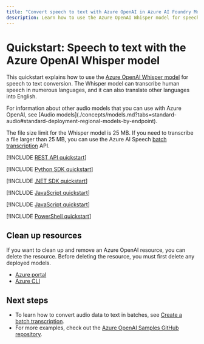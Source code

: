 ```yaml
---
title: "Convert speech to text with Azure OpenAI in Azure AI Foundry Models"
description: Learn how to use the Azure OpenAI Whisper model for speech to text conversion.
---
```


# Quickstart: Speech to text with the Azure OpenAI Whisper model

This quickstart explains how to use the [Azure OpenAI Whisper model](../../ai-services/speech-service/whisper-overview) for speech to text conversion. The Whisper model can transcribe human speech in numerous languages, and it can also translate other languages into English.

<Note>
For information about other audio models that you can use with Azure OpenAI, see [Audio models](./concepts/models.md?tabs=standard-audio#standard-deployment-regional-models-by-endpoint).
</Note>

The file size limit for the Whisper model is 25 MB. If you need to transcribe a file larger than 25 MB, you can use the Azure AI Speech [batch transcription](../../ai-services/speech-service/batch-transcription-create.md#use-a-whisper-model) API.

<Tab title="REST API">

[!INCLUDE [REST API quickstart](includes/whisper-rest)]

</Tab>

<Tab title="Python">

[!INCLUDE [Python SDK quickstart](includes/whisper-python)]

</Tab>

<Tab title="C#">

[!INCLUDE [.NET SDK quickstart](includes/whisper-dotnet)]

</Tab>

<Tab title="JavaScript">

[!INCLUDE [JavaScript quickstart](includes/whisper-javascript)]

</Tab>

<Tab title="TypeScript">

[!INCLUDE [JavaScript quickstart](includes/whisper-typescript)]

</Tab>

<Tab title="PowerShell">

[!INCLUDE [PowerShell quickstart](includes/whisper-powershell)]

</Tab>

## Clean up resources

If you want to clean up and remove an Azure OpenAI resource, you can delete the resource. Before deleting the resource, you must first delete any deployed models.

- [Azure portal](../../ai-services/multi-service-resource.md?pivots=azportal#clean-up-resources)
- [Azure CLI](../../ai-services/multi-service-resource.md?pivots=azcli#clean-up-resources)

## Next steps

* To learn how to convert audio data to text in batches, see [Create a batch transcription](../../ai-services/speech-service/batch-transcription-create).
* For more examples, check out the [Azure OpenAI Samples GitHub repository](https://github.com/Azure-Samples/openai).
